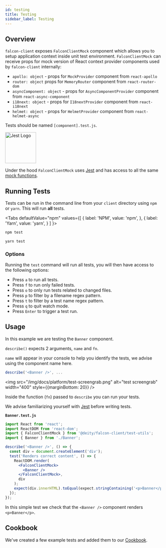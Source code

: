 ```yaml
---
id: testing
title: Testing
sidebar_label: Testing
---
```


## Overview

`falcon-client` exposes `FalconClientMock` component which allows you to setup application context inside unit test environment.
`FalconClientMock` can receive props for mock version of React context provider components used by `falcon-client` internally:

- `apollo: object` - props for `MockProvider` component from `react-apollo`
- `router: object` props for `MemoryRouter` component from `react-router-dom`
- `asyncComponent: object` - props for `AsyncComponentProvider` component from `react-async-component`
- `i18next: object` - props for `I18nextProvider` component from `react-i18next`
- `helmet: object` - props for `HelmetProvider` component from `react-helmet-async`

Tests should be named `[component].test.js`.

<a href="https://jestjs.io/" target="_blank" rel="noopener noreferrer">
  <img src="/img/docs/platform/jest.svg" alt="Jest Logo" width="100" style={{marginBottom: 20}} />
</a>

Under the hood `FalconClientMock` uses [Jest](https://jestjs.io/) and has access to all the same [mock functions](https://jestjs.io/docs/en/mock-functions).

## Running Tests

Tests can be run in the command line from your `client` directory using `npm` or `yarn`. This will run **all** tests.


<Tabs
  defaultValue="npm"
  values={[
    { label: 'NPM', value: 'npm', },
    { label: 'Yarn', value: 'yarn', }
  ]
}>
<TabItem value="npm">

```bash
npm test
```

</TabItem>
<TabItem value="yarn">

```bash
yarn test
```

</TabItem>
</Tabs>

### Options

Running the `test` command will run all tests, you will then have access to the following options:

- Press `a` to run all tests.
- Press `f` to run only failed tests.
- Press `o` to only run tests related to changed files.
- Press `p` to filter by a filename regex pattern.
- Press `t` to filter by a test name regex pattern.
- Press `q` to quit watch mode.
- Press `Enter` to trigger a test run.

## Usage
In this example we are testing the `Banner` component.

`describe()` expects 2 arguments, `name` and `fn`.

`name` will appear in your console to help you identify the tests, we advise using the component name here.

```js
describe('<Banner />', ...
```

<img src="/img/docs/platform/test-screengrab.png" alt="test screengrab" width="400" style={{marginBottom: 20}} />

Inside the function (`fn`) passed to `describe` you can run your tests.

We advise familiarizing yourself with [Jest](https://jestjs.io/) before writing tests.

**`Banner.test.js`**
```jsx
import React from 'react';
import ReactDOM from 'react-dom';
import { FalconClientMock } from '@deity/falcon-client/test-utils';
import { Banner } from './Banner';

describe('<Banner />', () => {
  const div = document.createElement('div');
  test('Renders correct content', () => {
    ReactDOM.render(
      <FalconClientMock>
        <Banner />
      </FalconClientMock>,
      div
    );
    expect(div.innerHTML).toEqual(expect.stringContaining('<p>Banner</p>'));
  });
});
```

In this simple test we check that the `<Banner />` component renders `<p>Banner</p>`.

## Cookbook
We've created a few example tests and added them to our [Cookbook](/docs/platform/cookbook/client/testing).
